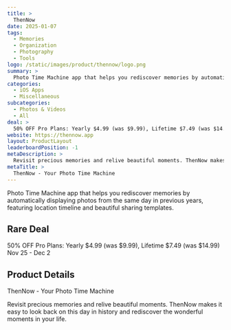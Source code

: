 ```yaml
---
title: >
  ThenNow
date: 2025-01-07
tags:
  - Memories
  - Organization
  - Photography
  - Tools
logo: /static/images/product/thennow/logo.png
summary: >
  Photo Time Machine app that helps you rediscover memories by automatically displaying photos from the same day in previous years, featuring location timeline and beautiful sharing templates.
categories:
  - iOS Apps
  - Miscellaneous
subcategories:
  - Photos & Videos
  - All
deal: >
  50% OFF Pro Plans: Yearly $4.99 (was $9.99), Lifetime $7.49 (was $14.99) Nov 25 - Dec 2
website: https://thennow.app
layout: ProductLayout
leaderboardPosition: -1
metaDescription: >
  Revisit precious memories and relive beautiful moments. ThenNow makes it easy to look back on this day in history and rediscover the wonderful moments in your life.
metaTitle: >
  ThenNow - Your Photo Time Machine
---
```

Photo Time Machine app that helps you rediscover memories by automatically displaying photos from the same day in previous years, featuring location timeline and beautiful sharing templates.

## Rare Deal

50% OFF Pro Plans: Yearly $4.99 (was $9.99), Lifetime $7.49 (was $14.99) Nov 25 - Dec 2

## Product Details

ThenNow - Your Photo Time Machine

Revisit precious memories and relive beautiful moments. ThenNow makes it easy to look back on this day in history and rediscover the wonderful moments in your life.
